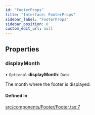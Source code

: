 ```yaml
---
id: "FooterProps"
title: "Interface: FooterProps"
sidebar_label: "FooterProps"
sidebar_position: 0
custom_edit_url: null
---
```


## Properties

### displayMonth

• `Optional` **displayMonth**: `Date`

The month where the footer is displayed.

#### Defined in

[src/components/Footer/Footer.tsx:7](https://github.com/gpbl/react-day-picker/blob/433a4d1e8/src/components/Footer/Footer.tsx#L7)
